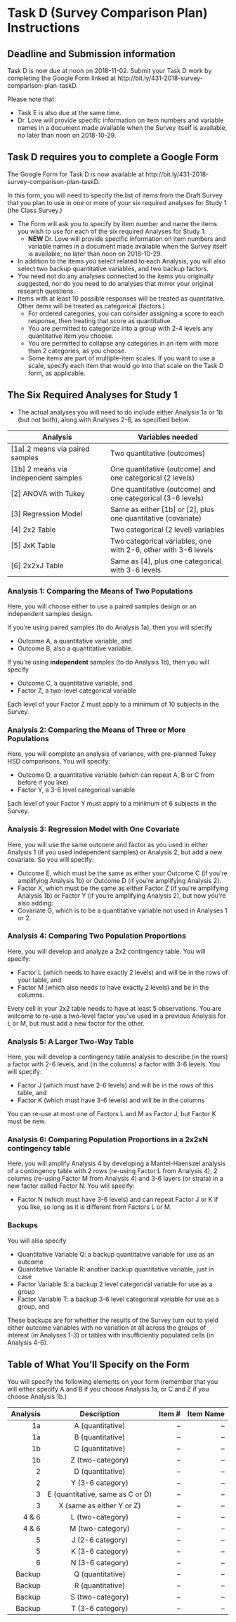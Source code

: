 # Task D (Survey Comparison Plan) Instructions {#taskD}

## Deadline and Submission information

Task D is now due at noon on 2018-11-02. Submit your Task D work by completing the Google Form linked at http://bit.ly/431-2018-survey-comparison-plan-taskD. 

Please note that:

- Task E is also due at the same time. 
- Dr. Love will provide specific information on item numbers and variable names in a document made available when the Survey itself is available, no later than noon on 2018-10-29.

## Task D requires you to complete a Google Form

The Google Form for Task D is now available at http://bit.ly/431-2018-survey-comparison-plan-taskD.

In this form, you will need to specify the list of items from the Draft Survey that you plan to use in one or more of your six required analyses for Study 1 (the Class Survey.) 

- The Form will ask you to specify by item number and name the items you wish to use for each of the six required Analyses for Study 1. 
    - **NEW** Dr. Love will provide specific information on item numbers and variable names in a document made available when the Survey itself is available, no later than noon on 2018-10-29.
- In addition to the items you select related to each Analysis, you will also select two backup quantitative variables, and two backup factors.
- You need not do any analyses connected to the items you originally suggested, nor do you need to do analyses that mirror your original research questions.
- Items with at least 10 possible responses will be treated as quantitative. Other items will be treated as categorical (factors.) 
    - For ordered categories, you can consider assigning a score to each response, then treating that score as quantitative.
    - You are permitted to categorize into a group with 2-4 levels any quantitative item you choose.
    - You are permitted to collapse any categories in an item with more than 2 categories, as you choose.
    - Some items are part of multiple-item scales. If you want to use a scale, specify each item that would go into that scale on the Task D form, as applicable.

## The Six Required Analyses for Study 1

- The actual analyses you will need to do include either Analysis 1a or 1b (but not both), along with Analyses 2-6, as specified below.

Analysis | Variables needed
------------------------------------ | --------------------------------------------
[1a] 2 means via paired samples | Two quantitative (outcomes)
[1b] 2 means via independent samples | One quantitative (outcome) and one categorical (2 levels)
[2] ANOVA with Tukey | One quantitative (outcome) and one categorical (3-6 levels)
[3] Regression Model | Same as either [1b] or [2], plus one quantitative (covariate)
[4] 2x2 Table        | Two categorical (2 level) variables
[5] JxK Table        | Two categorical variables, one with 2-6, other with 3-6 levels
[6] 2x2xJ Table      | Same as [4], plus one categorical with 3-6 levels


### Analysis 1: Comparing the Means of Two Populations

Here, you will choose either to use a paired samples design or an independent samples design. 

If you're using paired samples (to do Analysis 1a), then you will specify

- Outcome A, a quantitative variable, and 
- Outcome B, also a quantitative variable.

If you're using **independent** samples (to do Analysis 1b), then you will specify

- Outcome C, a quantitative variable, and
- Factor Z, a two-level categorical variable

Each level of your Factor Z must apply to a minimum of 10 subjects in the Survey.

### Analysis 2: Comparing the Means of Three or More Populations

Here, you will complete an analysis of variance, with pre-planned Tukey HSD comparisons. You will specify:

- Outcome D, a quantitative variable (which can repeat A, B or C from before if you like)
- Factor Y, a 3-6 level categorical variable

Each level of your Factor Y must apply to a minimum of 6 subjects in the Survey.

### Analysis 3: Regression Model with One Covariate

Here, you will use the same outcome and factor as you used in either Analysis 1 (if you used independent samples) or Analysis 2, but add a new covariate. So you will specify:

- Outcome E, which must be the same as either your Outcome C (if you're amplifying Analysis 1b) or Outcome D (if you're amplifying Analysis 2).
- Factor X, which must be the same as either Factor Z (if you're amplifying Analysis 1b) or Factor Y (if you're amplifying Analysis 2), but now you're also adding:
- Covariate G, which is to be a quantitative variable not used in Analyses 1 or 2.

### Analysis 4: Comparing Two Population Proportions

Here, you will develop and analyze a 2x2 contingency table. You will specify:

- Factor L (which needs to have exactly 2 levels) and will be in the rows of your table, and
- Factor M (which also needs to have exactly 2 levels) and be in the columns.

Every cell in your 2x2 table needs to have at least 5 observations. You are welcome to re-use a two-level factor you've used in a previous Analysis for L or M, but must add a new factor for the other.

### Analysis 5: A Larger Two-Way Table

Here, you will develop a contingency table analysis to describe (in the rows) a factor with 2-6 levels, and (in the columns) a factor with 3-6 levels. You will specify:

- Factor J (which must have 2-6 levels) and will be in the rows of this table, and
- Factor K (which must have 3-6 levels) and will be in the columns

You can re-use at most one of Factors L and M as Factor J, but Factor K must be new.

### Analysis 6: Comparing Population Proportions in a 2x2xN contingency table 

Here, you will amplify Analysis 4 by developing a Mantel-Haenszel analysis of a contingency table with 2 rows (re-using Factor L from Analysis 4), 2 columns (re-using Factor M from Analysis 4) and 3-6 layers (or strata) in a new factor called Factor N. You wlil specify:

- Factor N (which must have 3-6 levels) and can repeat Factor J or K if you like, so long as it is different from Factors L or M.

### Backups

You will also specify

- Quantitative Variable Q: a backup quantitative variable for use as an outcome
- Quantitative Variable R: another backup quantitative variable, just in case
- Factor Variable S: a backup 2 level categorical variable for use as a group
- Factor Variable T: a backup 3-6 level categorical variable for use as a group, and

These backups are for whether the results of the Survey turn out to yield either outcome variables with no variation at all across the groups of interest (in Analyses 1-3) or tables with insufficiently populated cells (in Analysis 4-6).

## Table of What You'll Specify on the Form

You will specify the following elements on your form (remember that you will either specify A and B if you choose Analysis 1a, or C and Z if you choose Analysis 1b.)

Analysis | Description | Item # | Item Name
----: | :-----------------: | -----: | -----:
1a | A (quantitative) | -- | -- 
1a | B (quantitative) | -- | --
1b | C (quantitative) | -- | --
1b | Z (two-category) | -- | --
2  | D (quantitative) | -- | --
2  | Y (3-6 category) | -- | --
3  | E (quantitative, same as C or D) | -- | --
3  | X (same as either Y or Z) | -- | -- 
4 & 6 | L (two-category) | -- | --
4 & 6 | M (two-category) | -- | --
5  | J (2-6 category) | -- | --
5  | K (3-6 category) | -- | --
6  | N (3-6 category) | -- | --
Backup | Q (quantitative) | -- | --
Backup | R (quantitative) | -- | --
Backup | S (two-category) | -- | --
Backup | T (3-6 category) | -- | --
